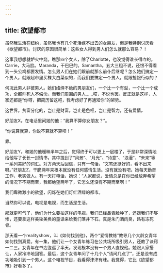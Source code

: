 ```yaml
---
---
---
```

title: 欲望都市
---




虽然我生活在纽约，虽然我也有几个死活嫁不出去的女朋友，但是我特别讨厌看《欲望都市》。讨厌的原因很简单：这些女人得到男人们怎么就那么容易？！

这事我想想就妒火中烧。瞧那四个女人，除了Charlotte，也没觉得谁长得咋的。Carrie，大马脸。Maranda，干巴巴的。Samantha，五大三粗不说，还恨不得看到一头公鸡都要发情。怎么男人们在她们跟前就那么前仆后继呢？怎么她们搞定一个男人，就跟超市里买棵大白菜似的，而我们要搞定一个男人，就跟抢银行似的？

何况此男人非彼男人。她们络绎不绝的男朋友们，一个比一个有型，一个比一个成功，全都帅死人不偿命。而我们周围的男人……哎，不说也罢。反正就是这样，人家还都是“你呀，把简历留这吧，我考虑好了再通知你”的架势。

这世界，贫富分化的，岂止是财富，岂止是色相，岂止是智力，还有爱情。

好朋友X，在电话里问她的他：“我算不算你女朋友？”。

“你说算就算，你说不算就不算呗！”

靠。

好朋友Y，和她的他暧昧半年之后，觉得终于可以更上一层楼了，于是非常深情地给他写了长长一封情书，其中提到了“风景”、“月光”、“诗意”、“浪漫”、“未来”等一系列美好的词汇。对方两天后回信，只有一句话，“文笔还挺好的，看不出来呀。”好朋友Z，干脆两年来根本就没有任何感情生活。没有就没有吧，她每天勤奋工作，老实做人。有一天打电话，她说：“人家都说，爱情总是在你已经放弃希望的情况下不期而至，我都绝望两年了，它怎么还没有不期而至啊！”

我们卑微渺小的欲望，闪烁在她们灯红酒绿的都市。

当然你可以说，电视是电视，而生活是生活。

那就更可气了，他们为什么要拍这样的电视，我们已经鼻青脸肿了，还嫌我们不够惨，还要拿这样美轮美奂的童话来给我们落井下石。真是朱门酒肉臭，路有冻死骨。

那天看一个realityshow，叫《如何找到他》，两个“爱情教练”教导几个大龄女青年如何找到真爱。有一集，他们让一个女青年练习在公共场所吸引男人，还教了诀窍一二三。女青年在书店逡巡了半天，发现根本没有一个男人直视他。她跟人家搭讪，人家冷冷地回答。最后，这个女青年问了十几个人“请问几点了”，还是没有成功地吸引到一个男人。这个电视节目，我看得津津有昧。我觉得，它比《欲望都市》好看多了。